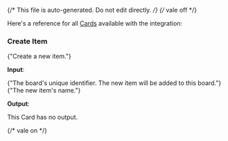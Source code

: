 {/* This file is auto-generated. Do not edit directly. */}
{/* vale off */}

Here's a reference for all [Cards](/learn/reference/cards/introduction) available with the integration:

### Create Item

<span>{"Create a new item."}</span>

**Input**:

<Expandable title="input fields">
  <ResponseField
    name="boardId"
    type="string"
    required
  >
    <span>{"The board's unique identifier. The new item will be added to this board."}</span>
  </ResponseField>
  <ResponseField
    name="itemName"
    type="string"
    required
  >
    <span>{"The new item's name."}</span>
  </ResponseField>
</Expandable>

**Output**:

This Card has no output.


{/* vale on */}